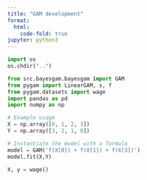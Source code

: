 ```yaml
---
title: "GAM development"
format:
  html:
    code-fold: true
jupyter: python3
---
```


```python
import os
os.chdir("..")
```

```python
from src.bayesgam.bayesgam import GAM
from pygam import LinearGAM, s, f
from pygam.datasets import wage
import pandas as pd
import numpy as np
```


```python
# Example usage
X = np.array([0, 1, 2, 3])
Y = np.array([3, 2, 1, 0])

# Instantiate the model with a formula
model = GAM('f(X[0]) + f(X[1]) + f(X[3])')
model.fit(X,Y)
```


```python
X, y = wage()

```